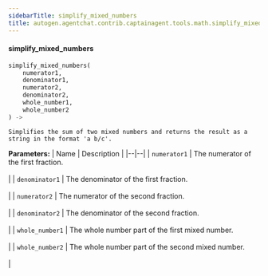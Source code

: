 ```yaml
---
sidebarTitle: simplify_mixed_numbers
title: autogen.agentchat.contrib.captainagent.tools.math.simplify_mixed_numbers.simplify_mixed_numbers
---
```


<code class="doc-symbol doc-symbol-heading doc-symbol-function"></code>
#### simplify_mixed_numbers

```python
simplify_mixed_numbers(
    numerator1,
    denominator1,
    numerator2,
    denominator2,
    whole_number1,
    whole_number2
) -> 
```

    Simplifies the sum of two mixed numbers and returns the result as a string in the format 'a b/c'.

<b>Parameters:</b>
| Name | Description |
|--|--|
| `numerator1` | The numerator of the first fraction.<br/><br/> |
| `denominator1` | The denominator of the first fraction.<br/><br/> |
| `numerator2` | The numerator of the second fraction.<br/><br/> |
| `denominator2` | The denominator of the second fraction.<br/><br/> |
| `whole_number1` | The whole number part of the first mixed number.<br/><br/> |
| `whole_number2` | The whole number part of the second mixed number.<br/><br/> |

<br />